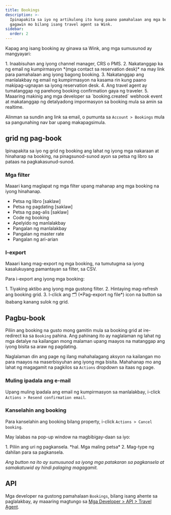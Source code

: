 ```yaml
---
title: Bookings
description: >-
  Ipinapakita sa iyo ng artikulong ito kung paano pamahalaan ang mga booking na
  gagawin mo bilang isang travel agent sa Wink.
sidebar:
  order: 2
---
```


Kapag ang isang booking ay ginawa sa Wink, ang mga sumusunod ay mangyayari:

<Steps>
  1. Inaabisuhan ang iyong channel manager, CRS o PMS.
  2. Nakatanggap ka ng email ng kumpirmasyon *(mga contact sa reservation desk)* na may link para pamahalaan ang iyong bagong booking.
  3. Nakatanggap ang manlalakbay ng email ng kumpirmasyon na kasama rin kung paano makipag-ugnayan sa iyong reservation desk.
  4. Ang travel agent ay tumatanggap ng parehong booking confirmation gaya ng traveler.
  5. Maaaring makinig ang mga developer sa `booking.created` webhook event at makatanggap ng detalyadong impormasyon sa booking mula sa amin sa realtime.
</Steps>


Alinman sa sundin ang link sa email, o pumunta sa `Account > Bookings` mula sa pangunahing nav bar upang makapagsimula.

## grid ng pag-book

Ipinapakita sa iyo ng grid ng booking ang lahat ng iyong mga nakaraan at hinaharap na booking, na pinagsunod-sunod ayon sa petsa ng libro sa pataas na pagkakasunud-sunod.

### Mga filter

Maaari kang maglapat ng mga filter upang mahanap ang mga booking na iyong hinahanap.

* Petsa ng libro \[saklaw]
* Petsa ng pagdating \[saklaw]
* Petsa ng pag-alis \[saklaw]
* Code ng booking
* Apelyido ng manlalakbay
* Pangalan ng manlalakbay
* Pangalan ng master rate
* Pangalan ng ari-arian

### I-export

Maaari kang mag-export ng mga booking, na tumutugma sa iyong kasalukuyang pamantayan sa filter, sa CSV.

Para i-export ang iyong mga booking:

<Steps>
  1. Tiyaking aktibo ang iyong mga gustong filter.
  2. Hintaying mag-refresh ang booking grid.
  3. I-click ang 🗂️ (*Pag-export ng file*) icon na button sa ibabang kanang sulok ng grid.
</Steps>


## Pagbu-book

Piliin ang booking na gusto mong gamitin mula sa booking grid at ire-redirect ka sa `Booking` pahina.
Ang pahinang ito ay naglalaman ng lahat ng mga detalye na kailangan mong malaman upang maayos na matanggap ang iyong bisita sa araw ng pagdating.

Naglalaman din ang page ng ilang mahahalagang aksyon na kailangan mo para maayos na maserbisyuhan ang iyong mga bisita. Mahahanap mo ang lahat ng magagamit na pagkilos sa `Actions` dropdown sa itaas ng page.

### Muling ipadala ang e-mail

Upang muling ipadala ang email ng kumpirmasyon sa manlalakbay, i-click `Actions > Resend confirmation email`.

### Kanselahin ang booking

Para kanselahin ang booking bilang property, i-click `Actions > Cancel booking`.

May lalabas na pop-up window na magbibigay-daan sa iyo:

<Steps>
  1. Piliin ang uri ng pagkansela. *hal. Mga maling petsa*
  2. Mag-type ng dahilan para sa pagkansela.
</Steps>


*Ang button na ito ay sumusunod sa iyong mga patakaran sa pagkansela at samakatuwid ay hindi palaging magagamit.*

## API

Mga developer na gustong pamahalaan `Bookings`, bilang isang ahente sa paglalakbay, ay maaaring magtungo sa [Mga Developer > API > Travel Agent](/developers/apis/#travel-agent-api).

